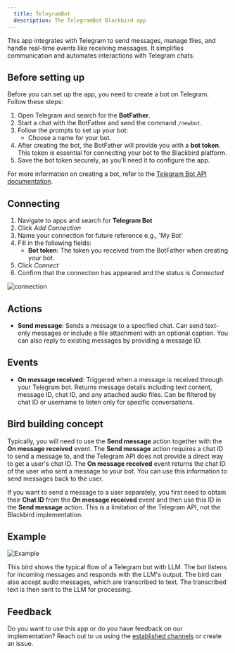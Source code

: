 ```yaml
---
  title: TelegramBot
  description: The TelegramBot Blackbird app
---
```


<LinkCard title="View on Github" target="_blank" href="https://github.com/bb-io/TelegramBot" icon="github" />

This app integrates with Telegram to send messages, manage files, and handle real-time events like receiving messages. It simplifies communication and automates interactions with Telegram chats.

## Before setting up

Before you can set up the app, you need to create a bot on Telegram. Follow these steps:

1. Open Telegram and search for the **BotFather**.
2. Start a chat with the BotFather and send the command `/newbot`.
3. Follow the prompts to set up your bot:
   - Choose a name for your bot.
4. After creating the bot, the BotFather will provide you with a **bot token**. This token is essential for connecting your bot to the Blackbird platform.
5. Save the bot token securely, as you'll need it to configure the app.

For more information on creating a bot, refer to the [Telegram Bot API documentation](https://core.telegram.org/bots/tutorial#obtain-your-bot-token).

## Connecting

1. Navigate to apps and search for **Telegram Bot**
2. Click _Add Connection_
3. Name your connection for future reference e.g., 'My Bot'
4. Fill in the following fields:
    - **Bot token**: The token you received from the BotFather when creating your bot.
5. Click _Connect_
6. Confirm that the connection has appeared and the status is _Connected_

![connection](https://raw.githubusercontent.com/bb-io/TelegramBot/main/docs/images/connection.png)

## Actions

- **Send message**: Sends a message to a specified chat. Can send text-only messages or include a file attachment with an optional caption. You can also reply to existing messages by providing a message ID.

## Events

- **On message received**: Triggered when a message is received through your Telegram bot. Returns message details including text content, message ID, chat ID, and any attached audio files. Can be filtered by chat ID or username to listen only for specific conversations.

## Bird building concept

Typically, you will need to use the **Send message** action together with the **On message received** event. The **Send message** action requires a chat ID to send a message to, and the Telegram API does not provide a direct way to get a user's chat ID. The **On message received** event returns the chat ID of the user who sent a message to your bot. You can use this information to send messages back to the user.

If you want to send a message to a user separately, you first need to obtain their **Chat ID** from the **On message received** event and then use this ID in the **Send message** action. This is a limitation of the Telegram API, not the Blackbird implementation.

## Example

![Example](https://raw.githubusercontent.com/bb-io/TelegramBot/main/docs/images/example.png)

This bird shows the typical flow of a Telegram bot with LLM. The bot listens for incoming messages and responds with the LLM's output. The bird can also accept audio messages, which are transcribed to text. The transcribed text is then sent to the LLM for processing.

## Feedback

Do you want to use this app or do you have feedback on our implementation? Reach out to us using the [established channels](https://www.blackbird.io/) or create an issue.

